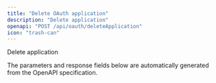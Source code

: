 ```yaml
---
title: "Delete OAuth application"
description: "Delete application"
openapi: "POST /api/oauth/deleteApplication"
icon: "trash-can"
---
```


Delete application

<Note>
The parameters and response fields below are automatically generated from the OpenAPI specification.
</Note>
